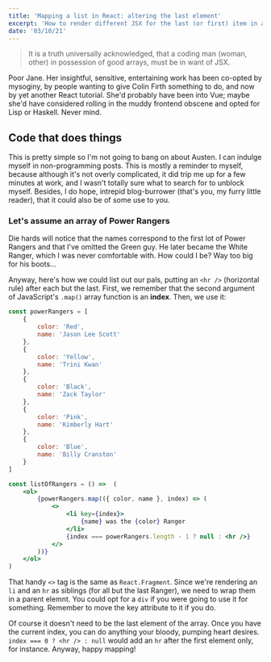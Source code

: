 ```yaml
---
title: 'Mapping a list in React: altering the last element'
excerpt: 'How to render different JSX for the last (or first) item in an array'
date: '03/10/21'
---
```


> It is a truth universally acknowledged, that a coding man (woman, other) in possession of good arrays, must be in want of JSX.

<Dropcap>
    Poor Jane. Her insightful, sensitive, entertaining work has been co-opted by mysoginy, by people
    wanting to give Colin Firth something to do, and now by yet another React tutorial. She'd
    probably have been into Vue; maybe she'd have considered rolling in the muddy frontend obscene
    and opted for Lisp or Haskell. Never mind.
</Dropcap>

## Code that does things

This is pretty simple so I'm not going to bang on about Austen. I can indulge myself in non-programming posts. This is mostly a reminder to myself,
because although it's not overly complicated, it did trip me up for a few minutes at work, and I wasn't totally sure what to search for to unblock
myself. Besides, I do hope, intrepid blog-burrower (that's you, my furry little reader), that it could also be of some use to you.

### Let's assume an array of Power Rangers

Die hards will notice that the names correspond to the first lot of Power Rangers and that I've omitted the Green guy. He later became the White Ranger,
which I was never comfortable with. How could I be? Way too big for his boots...

Anyway, here's how we could list out our pals, putting an `<hr />` (horizontal rule) after each but the last. First, we remember that the second argument
of JavaScript's `.map()` array function is an **index**. Then, we use it:

```JavaScript:file.jsx
const powerRangers = [
    {
        color: 'Red',
        name: 'Jason Lee Scott'
    },
    {
        color: 'Yellow',
        name: 'Trini Kwan'
    },
    {
        color: 'Black',
        name: 'Zack Taylor'
    },
    {
        color: 'Pink',
        name: 'Kimberly Hart'
    },
    {
        color: 'Blue',
        name: 'Billy Cranston'
    }
]

const listOfRangers = () =>  (
    <ol>
        {powerRangers.map(({ color, name }, index) => (
            <>
                <li key={index}>
                    {name} was the {color} Ranger
                </li>
                {index === powerRangers.length - 1 ? null : <hr />}
            </>
        ))}
    </ol>
)
```

That handy `<>` tag is the same as `React.Fragment`. Since we're rendering an `li` and an `hr` as siblings (for all but the last Ranger),
we need to wrap them in a parent elemnt. You could opt for a `div` if you were going to use it for something. Remember to move the key
attribute to it if you do.

Of course it doesn't need to be the last element of the array. Once you have the current index, you can do anything your bloody, pumping
heart desires. `index === 0 ? <hr /> : null` would add an `hr` after the first element only, for instance. Anyway, happy mapping!
